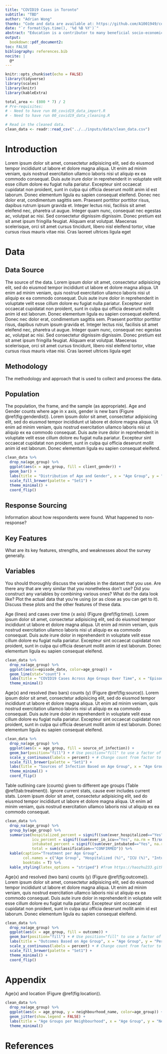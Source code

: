 ```yaml
---
title: "COVID19 Cases in Toronto"
subtitle: "TBD"
author: "Adrian Wong"
thanks: "Code and data are available at: https://github.com/A1001949/covid19_toronto.git"
date: "`r format(Sys.time(), '%d %B %Y')`"
abstract: "Education is a contributor to many beneficial socio-economic outcomes. We intend to exam the education profile in the selected neighbourhoods of Toronto that have polarized household income from the data set package Wellbeing Toronto - Demographics: NHS Indicators. We first observe that the income gap between the neighbourhood with the highest household income and the lowest is enormous. The median household income of Bridle Path-Sunnybrook-York Mills is almost nine times more than Regent Park before tax. Bridle Path-Sunnybrook-York Mills also has a much higher attainment rate (45%) of higher education above a bachelor’s degree than Regent Park (23%) and the City of Toronto (27%). We intend to use the comparison to bring awareness of inequality in income and education existing in the City of Toronto."
output:
  bookdown::pdf_document2:
toc: FALSE
bibliography: references.bib
nocite: |
  @*
---
```


```r
knitr::opts_chunk$set(echo = FALSE)
library(tidyverse)
library(scales)
library(knitr)
library(kableExtra)

total_area <- (800 * 7) / 2
# Pre-requisites: 
# - Need to have run 00_covid19_data_import.R
# - Need to have run 00_covid19_data_cleaning.R

# Read in the cleaned data. 
clean_data <- readr::read_csv("../../inputs/data/clean_data.csv")
```

# Introduction
Lorem ipsum dolor sit amet, consectetur adipisicing elit, sed do eiusmod tempor incididunt ut labore et dolore magna aliqua. Ut enim ad minim veniam, quis nostrud exercitation ullamco laboris nisi ut aliquip ex ea commodo consequat. Duis aute irure dolor in reprehenderit in voluptate velit esse cillum dolore eu fugiat nulla pariatur. Excepteur sint occaecat cupidatat non proident, sunt in culpa qui officia deserunt mollit anim id est laborum. Donec elementum ligula eu sapien consequat eleifend. Donec nec dolor erat, condimentum sagittis sem. Praesent porttitor porttitor risus, dapibus rutrum ipsum gravida et. Integer lectus nisi, facilisis sit amet eleifend nec, pharetra ut augue. Integer quam nunc, consequat nec egestas ac, volutpat ac nisi. Sed consectetur dignissim dignissim. Donec pretium est sit amet ipsum fringilla feugiat. Aliquam erat volutpat. Maecenas scelerisque, orci sit amet cursus tincidunt, libero nisl eleifend tortor, vitae cursus risus mauris vitae nisi. Cras laoreet ultrices ligula eget

# Data
## Data Source
The source of the data.
Lorem ipsum dolor sit amet, consectetur adipisicing elit, sed do eiusmod tempor incididunt ut labore et dolore magna aliqua. Ut enim ad minim veniam, quis nostrud exercitation ullamco laboris nisi ut aliquip ex ea commodo consequat. Duis aute irure dolor in reprehenderit in voluptate velit esse cillum dolore eu fugiat nulla pariatur. Excepteur sint occaecat cupidatat non proident, sunt in culpa qui officia deserunt mollit anim id est laborum. Donec elementum ligula eu sapien consequat eleifend. Donec nec dolor erat, condimentum sagittis sem. Praesent porttitor porttitor risus, dapibus rutrum ipsum gravida et. Integer lectus nisi, facilisis sit amet eleifend nec, pharetra ut augue. Integer quam nunc, consequat nec egestas ac, volutpat ac nisi. Sed consectetur dignissim dignissim. Donec pretium est sit amet ipsum fringilla feugiat. Aliquam erat volutpat. Maecenas scelerisque, orci sit amet cursus tincidunt, libero nisl eleifend tortor, vitae cursus risus mauris vitae nisi. Cras laoreet ultrices ligula eget

## Methodology
The methodology and approach that is used to collect and process the data.

## Population
The population, the frame, and the sample (as appropriate).
Age and Gender counts where age in x axis, gender is new bars (Figure \@ref(fig:genderdist)).
Lorem ipsum dolor sit amet, consectetur adipisicing elit, sed do eiusmod tempor incididunt ut labore et dolore magna aliqua. Ut enim ad minim veniam, quis nostrud exercitation ullamco laboris nisi ut aliquip ex ea commodo consequat. Duis aute irure dolor in reprehenderit in voluptate velit esse cillum dolore eu fugiat nulla pariatur. Excepteur sint occaecat cupidatat non proident, sunt in culpa qui officia deserunt mollit anim id est laborum. Donec elementum ligula eu sapien consequat eleifend.

```r
clean_data %>% 
  drop_na(age_group) %>%  
  ggplot(aes(x = age_group, fill = client_gender)) +
  geom_bar() + 
  labs(title = "Distribution of Age and Gender", x = "Age Group", y = "Count", fill = "Gender") +
  scale_fill_brewer(palette = "Set1") +
  theme_minimal() +
  coord_flip()
```


## Response Sourcing
Information about how respondents were found. What happened to non-response?

## Key Features
What are its key features, strengths, and weaknesses about the survey generally.

## Variables
You should thoroughly discuss the variables in the dataset that you use. Are there any that are very similar that you nonetheless don’t use? Did you construct any variables by combining various ones? What do the data look like?
Plot the actual data that you’re using (or as close as you can get to it).
Discuss these plots and the other features of these data.

Age (lines) and cases over time (x axis) (Figure \@ref(fig:time)).
Lorem ipsum dolor sit amet, consectetur adipisicing elit, sed do eiusmod tempor incididunt ut labore et dolore magna aliqua. Ut enim ad minim veniam, quis nostrud exercitation ullamco laboris nisi ut aliquip ex ea commodo consequat. Duis aute irure dolor in reprehenderit in voluptate velit esse cillum dolore eu fugiat nulla pariatur. Excepteur sint occaecat cupidatat non proident, sunt in culpa qui officia deserunt mollit anim id est laborum. Donec elementum ligula eu sapien consequat eleifend.

```r
clean_data %>% 
  drop_na(age_group) %>%  
  ggplot(aes(x=episode_date, color=age_group)) +
  geom_line(stat="count") +
  labs(title = "COVID19 Cases Across Age Groups Over Time", x = "Episode Date", y = "Count", color = "Age Group") +
  theme_minimal()
```


Age(x) and resolved (two bars) counts (y) (Figure \@ref(fig:source)).
Lorem ipsum dolor sit amet, consectetur adipisicing elit, sed do eiusmod tempor incididunt ut labore et dolore magna aliqua. Ut enim ad minim veniam, quis nostrud exercitation ullamco laboris nisi ut aliquip ex ea commodo consequat. Duis aute irure dolor in reprehenderit in voluptate velit esse cillum dolore eu fugiat nulla pariatur. Excepteur sint occaecat cupidatat non proident, sunt in culpa qui officia deserunt mollit anim id est laborum. Donec elementum ligula eu sapien consequat eleifend.

```r
clean_data %>% 
  drop_na(age_group) %>%  
  ggplot(aes(x = age_group, fill = source_of_infection)) +
  geom_bar(position="fill") + # Use position="fill" to use a factor of count instead of the count: https://stackoverflow.com/questions/24776200/ggplot-replace-count-with-percentage-in-geom-bar
  scale_y_continuous(labels = percent) + # Change count from factor to percentages using scales::percent: https://stackoverflow.com/questions/27433798/how-can-i-change-the-y-axis-figures-into-percentages-in-a-barplot
  scale_fill_brewer(palette = "Set1") +
  labs(title = "Sources of Infection Based on Age Group", x = "Age Group", y = "Percentage of Population in Group", fill = "Source") +
  theme_minimal() +
  coord_flip()
```

Table outlining care (counts) given to different age groups (Table \@ref(tab:treatment)). Ignore current stats, cause ever includes current stats. 
Lorem ipsum dolor sit amet, consectetur adipisicing elit, sed do eiusmod tempor incididunt ut labore et dolore magna aliqua. Ut enim ad minim veniam, quis nostrud exercitation ullamco laboris nisi ut aliquip ex ea commodo consequat. 

```r
clean_data %>% 
  drop_na(age_group) %>%  
  group_by(age_group) %>% 
  summarise(hospitalized_percent = signif((sum(ever_hospitalized=="Yes", na.rm = T)/sum(classification=="CONFIRMED"))*100, 2),
            icu_percent = signif((sum(ever_in_icu=="Yes", na.rm = T)/sum(classification=="CONFIRMED"))*100, 2),
            intubated_percent = signif((sum(ever_intubated=="Yes", na.rm = T)/sum(classification=="CONFIRMED"))*100, 2),
            total = sum(classification=="CONFIRMED")) %>%
  kable(caption="Treatment per Age Group", 
        col.names = c("Age Group", "Hospitalized (%)", "ICU (%)", "Intubated (%)", "Count per Group"), 
        booktabs = T) %>%
  kable_styling(latex_options = "striped") #from https://haozhu233.github.io/kableExtra/awesome_table_in_pdf.pdf
```

Age(x) and resolved (two bars) counts (y) (Figure \@ref(fig:outcome)).
Lorem ipsum dolor sit amet, consectetur adipisicing elit, sed do eiusmod tempor incididunt ut labore et dolore magna aliqua. Ut enim ad minim veniam, quis nostrud exercitation ullamco laboris nisi ut aliquip ex ea commodo consequat. Duis aute irure dolor in reprehenderit in voluptate velit esse cillum dolore eu fugiat nulla pariatur. Excepteur sint occaecat cupidatat non proident, sunt in culpa qui officia deserunt mollit anim id est laborum. Donec elementum ligula eu sapien consequat eleifend.

```r
clean_data %>% 
  drop_na(age_group) %>%  
  ggplot(aes(x = age_group, fill = outcome)) +
  geom_bar(position="fill") + # Use position="fill" to use a factor of count instead of the count: https://stackoverflow.com/questions/24776200/ggplot-replace-count-with-percentage-in-geom-bar
  labs(title = "Outcomes Based on Age Group", x = "Age Group", y = "Percentage of Population in Group", fill = "Outcome") +
  scale_y_continuous(labels = percent) + # Change count from factor to percentages using scales::percent: https://stackoverflow.com/questions/27433798/how-can-i-change-the-y-axis-figures-into-percentages-in-a-barplot
  scale_fill_brewer(palette = "Set1") +
  theme_minimal() +
  coord_flip()
```

\newpage

# Appendix {-}
Age(x) and location (Figure \@ref(fig:location)).

```r
clean_data %>% 
  drop_na(age_group) %>%  
  ggplot(aes(x = age_group, y = neighbourhood_name, color=age_group)) +
  geom_jitter(show.legend = FALSE) +
  labs(title = "Age Groups per Neighbourhood", x = "Age Group", y = "Neighbourhood") +
  theme_minimal()
```

\newpage


# References
